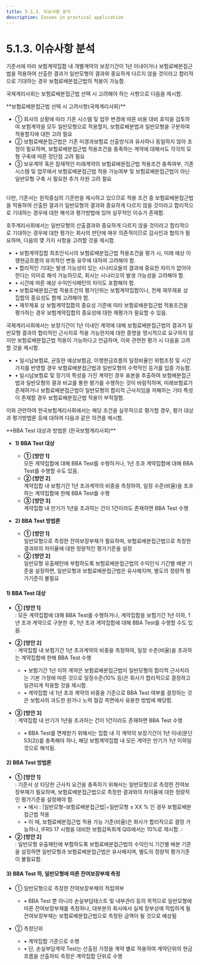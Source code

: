 ```yaml
---
title: 5.1.3. 이슈사항 분석
description: Issues in practical application
---
```


# 5.1.3. 이슈사항 분석

기준서에 따라 보험계약집합 내 개별계약의 보장기간이 1년 이내이거나 보험료배분접근법을 적용하여 산출한 결과가 일반모형의 결과와 중요하게 다르지 않을 것이라고 합리적으로 기대하는 경우 보험료배분접근법의 적용이 가능함.

국제계리사회는 보험료배분접근법 선택 시 고려해야 하는 사항으로 다음을 제시함.

<GCallout severity="info">
**보험료배분접근법 선택 시 고려사항(국제계리사회)**

* ① 회사의 상황에 따라 기존 시스템 및 업무 변경에 따른 비용 대비 효익을 검토하여 보험계약을 모두 일반모형으로 적용할지, 보험료배분법과 일반모형을 구분하여 적용할지에 대한 고려 필요
* ② 보험료배분접근법은 기존 미경과보험료 산출방식과 유사하나 동일하지 않아 조정이 필요하며, 보험료배분접근법 적용조건을 충족하는 계약에 대해서도 각각의 모형 구축에 따른 장단점 고려 필요
* ③ 보유계약 혹은 잠재적인 미래계약의 보험료배분접근법 적용조건 충족여부, 기존 시스템 및 업무에서 보험료배분접근법 적용 가능여부 및 보험료배분접근법이 아닌 일반모형 구축 시 필요한 추가 자원 고려 필요
</GCallout>

<br/>
다만, 기준서는 원칙중심의 기준만을 제시하고 있으므로 적용 조건 중 보험료배분접근법을 적용하여 산출한 결과가 일반모형의 결과와 중요하게 다르지 않을 것이라고 합리적으로 기대하는 경우에 대한 해석과 평가방법에 있어 실무적인 이슈가 존재함.

호주계리사회에서는 일반모형의 산출결과와 중요하게 다르지 않을 것이라고 합리적으로 기대하는 경우에 대한 평가는 회사의 판단에 매우 의존적이므로 감사인과 협의가 필요하며, 다음의 몇 가지 사항을 고려할 것을 제시함.

* • 보험계약집합 최초인식시의 보험료배분접근법 적용조건을 평가 시, 미래 예상 이행현금흐름의 유의적인 변동 유무에 대하여 고려해야 함.
* • 합리적인 기대는 발생 가능성이 있는 시나리오들의 결과에 중요한 차이가 없어야 한다는 의미로 해석 가능하므로, 회사는 시나리오의 발생 가능성을 고려해야 함.
* • 시간에 따른 예상 수익인식패턴의 차이도 포함해야 함.
* • 보험료배분접근법 적용조건의 평가단위는 보험계약집합이나, 전체 재무제표 상 집합의 중요성도 함께 고려해야 함.
* • 재무제표 상 보험계약집합의 중요성 기준에 따라 보험료배분접근법 적용조건을 평가하는 경우 보험계약집합의 중요성에 대한 재평가가 필요할 수 있음.

국제계리사회에서는 보장기간이 1년 이내인 계약에 대해 보험료배분접근법의 결과가 일반모형 결과의 합리적인 근사치로 적용 가능한지에 대한 증명을 명시적으로 요구하지 않지만 보험료배분접근법 적용이 가능하다고 언급하며, 이와 관련한 평가 시 다음을 고려할 것을 제시함.

* • 일시납보험료, 균등한 예상보험금, 이행현금흐름의 일정비율인 위험조정 및 시간가치를 반영할 경우 보험료배분접근법과 일반모형의 수학적인 등가를 입증 가능함.
* • 일시납보험료 및 장기의 특성을 가진 계약인 경우 표본을 추출하여 보험배분접근법과 일반모형의 결과 비교를 통한 평가를 수행하는 것이 바람직하며, 미래보험료가 존재하거나 보험료배분접근법이 일반모형의 합리적 근사치임을 저해하는 기타 특성이 존재할 경우 보험료배분접근법 적용이 부적절함.

이와 관련하여 한국보험계리사회에서는 해당 조건을 실무적으로 평가할 경우, 평가 대상과 평가방법론 등에 대하여 다음과 같은 의견을 제시함.

<GCallout severity="info">
**BBA Test 대상과 방법론 (한국보험계리사회)**

* **1) BBA Test 대상**
  * **① [방안 1]**\
    모든 계약집합에 대해 BBA Test를 수행하거나, 1년 초과 계약집합에 대해 BBA Test를 수행할 수도 있음.
  * **② [방안 2]**\
    계약집합 내 보험기간 1년 초과계약의 비중을 측정하여, 일정 수준(비율)을 초과하는 계약집합에 한해 BBA Test를 수행
  * **③ [방안 3]**\
    계약집합 내 만기가 1년을 초과하는 건이 1건이라도 존재하면 BBA Test 수행

* **2) BBA Test 방법론**
  * **① [방안 1]**\
    일반모형으로 측정한 잔여보장부채가 필요하며, 보험료배분접근법으로 측정한 결과와의 차이율에 대한 정량적인 평가기준을 설정
  * **② [방안 2]**\
    일반모형 유출패턴에 부합하도록 보험료배분접근법의 수익인식 기간별 배분 기준을 설정하면, 일반모형과 보험료배분접근법은 유사해지며, 별도의 정량적 평가기준이 불필요
</GCallout>

#### 1) BBA Test 대상

* **① [방안 1]**\
  : 모든 계약집합에 대해 BBA Test를 수행하거나, 계약집합을 보험기간 1년 이하, 1년 초과 계약으로 구분한 후, 1년 초과 계약집합에 대해 BBA Test를 수행할 수도 있음.

* **② [방안 2]**\
  : 계약집합 내 보험기간 1년 초과계약의 비중을 측정하여, 일정 수준(비율)을 초과하는 계약집합에 한해 BBA Test 수행
  * • 보험기간 1년 이하 계약은 보험료배분접근법이 일반모형의 합리적 근사치라는 기본 가정에 따른 것으로 일정수준(10% 등)은 회사가 합리적으로 결정하고 일관되게 적용할 것을 제시함.
  * • 계약집합 내 1년 초과 계약의 비중을 기준으로 BBA Test 여부를 결정하는 것은 보험사의 과도한 원가나 노력 절감 측면에서 유용한 방법에 해당함.

* **③ [방안 3]**\
  : 계약집합 내 만기가 1년을 초과하는 건이 1건이라도 존재하면 BBA Test 수행
  * • BBA Test를 면제받기 위해서는 집합 내 각 계약의 보장기간이 1년 이내(문단 53(2))를 충족해야 하나, 해당 보험계약집합 내 모든 계약은 만기가 1년 이하일 것으로 해석됨.

#### 2) BBA Test 방법론

* **① [방안 1]**\
  : 기준서 상 타당한 근사치 요건을 충족하기 위해서는 일반모형으로 측정한 잔여보장부채가 필요하며, 보험료배분접근법으로 측정한 결과와의 차이율에 대한 정량적인 평가기준을 설정해야 함.
  * • 예시 : |일반모형–보험료배분접근법|÷일반모형 ≤ XX % 인 경우 보험료배분접근법 적용
  * • 이 때, 보험료배분접근법 적용 가능 기준(비율)은 회사가 합리적으로 결정 가능하나, IFRS 17 시행을 대비한 보험감독회계 QIS에서는 10%로 제시함. :
* **② [방안 2]**\
  : 일반모형 유출패턴에 부합하도록 보험료배분접근법의 수익인식 기간별 배분 기준을 설정하면 일반모형과 보험료배분접근법은 유사해지며, 별도의 정량적 평가기준이 불필요함.

#### 3) BBA Test 하, 일반모형에 따른 잔여보장부채 측정

* ① 일반모형으로 측정한 잔여보장부채의 적립여부
  * • BBA Test 뿐 아니라 손실부담테스트 및 내부관리 등의 목적으로 일반모형에 따른 잔여보장부채를 측정하나, 대부분의 회사에서 실제 장부상에 적립하게 될 잔여보장부채는 보험료배분접근법으로 측정된 금액이 될 것으로 예상됨

* ② 측정단위
  * • 계약집합 기준으로 수행
  * • 단, 손실부담계약 Test는 산출된 가정을 계약 별로 적용하여 계약단위의 현금흐름을 산출하되 측정은 계약집합 단위로 수행
